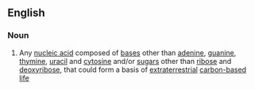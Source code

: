 ==English==

===Noun===
{{en-noun|head=[[alien]] [[nucleic]] [[acid]]}}

# Any [[nucleic acid]] composed of [[base]]s other than [[adenine]], [[guanine]], [[thymine]], [[uracil]] and [[cytosine]] and/or [[sugar]]s other than [[ribose]] and [[deoxyribose]], that could form a basis of [[extraterrestrial]] [[carbon-based]] [[life]]